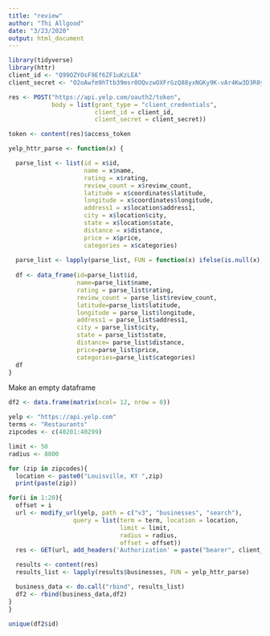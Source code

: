 ```yaml
---
title: "review"
author: "Thi Allgood"
date: "3/23/2020"
output: html_document
---
```


```r
library(tidyverse)
library(httr)
client_id <- "Q99OZYOsF9Ef6ZF1uKzLEA"
client_secret <- "O2oAwfm9hTtb39msr0OQvzwOXFrGzQ88yxNGKy9K-vAr4Kw3D3R8yrc-5w9bygQiv69aCVUdrRe5CaFzFJi5jIDCooFX2YILdjHTAxlwrQhuYXz53-OKV3gQR-54XnYx"

res <- POST("https://api.yelp.com/oauth2/token",
            body = list(grant_type = "client_credentials",
                        client_id = client_id,
                        client_secret = client_secret))

token <- content(res)$access_token
```

```r
yelp_httr_parse <- function(x) {

  parse_list <- list(id = x$id, 
                     name = x$name, 
                     rating = x$rating, 
                     review_count = x$review_count, 
                     latitude = x$coordinates$latitude, 
                     longitude = x$coordinates$longitude, 
                     address1 = x$location$address1, 
                     city = x$location$city, 
                     state = x$location$state, 
                     distance = x$distance,
                     price = x$price,
                     categories = x$categories)
  
  parse_list <- lapply(parse_list, FUN = function(x) ifelse(is.null(x), "", x))
  
  df <- data_frame(id=parse_list$id,
                   name=parse_list$name, 
                   rating = parse_list$rating, 
                   review_count = parse_list$review_count, 
                   latitude=parse_list$latitude, 
                   longitude = parse_list$longitude, 
                   address1 = parse_list$address1, 
                   city = parse_list$city, 
                   state = parse_list$state, 
                   distance= parse_list$distance,
                   price=parse_list$price,
                   categories=parse_list$categories)
  df
}
```

Make an empty dataframe
```r
df2 <- data.frame(matrix(ncol= 12, nrow = 0))
```

```r
yelp <- "https://api.yelp.com"
terms <- "Restaurants"
zipcodes <- c(40201:40299)

limit <- 50
radius <- 8800

for (zip in zipcodes){
  location <- paste0("Louisville, KY ",zip)
  print(paste(zip))

for(i in 1:20){
  offset = i
  url <- modify_url(yelp, path = c("v3", "businesses", "search"),
                  query = list(term = term, location = location, 
                               limit = limit,
                               radius = radius,
                               offset = offset))
  res <- GET(url, add_headers('Authorization' = paste("bearer", client_secret)))

  results <- content(res)
  results_list <- lapply(results$businesses, FUN = yelp_httr_parse)

  business_data <- do.call("rbind", results_list)
  df2 <- rbind(business_data,df2)
}
}
```

```r
unique(df2$id)
```




